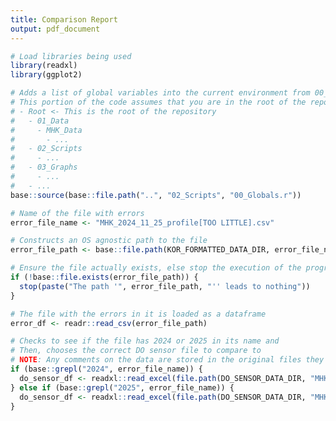 ```yaml
---
title: Comparison Report
output: pdf_document
---
```

<!-- 
    This file is used to make it easier to resolve issues of accidentally collecting too few or too much data with the Sonde
-->

<!-- This chunk handles a bunch of pre-processing and won't display anything -->
```r
# Load libraries being used
library(readxl)
library(ggplot2)

# Adds a list of global variables into the current environment from 00_Globals.r
# This portion of the code assumes that you are in the root of the repository
# - Root <- This is the root of the repository
#   - 01_Data
#     - MHK_Data
#       - ...
#   - 02_Scripts
#     - ...
#   - 03_Graphs
#     - ...
#   - ...
base::source(base::file.path("..", "02_Scripts", "00_Globals.r"))

# Name of the file with errors
error_file_name <- "MHK_2024_11_25_profile[TOO LITTLE].csv"

# Constructs an OS agnostic path to the file
error_file_path <- base::file.path(KOR_FORMATTED_DATA_DIR, error_file_name)

# Ensure the file actually exists, else stop the execution of the program
if (!base::file.exists(error_file_path)) {
  stop(paste("The path '", error_file_path, "'' leads to nothing"))
}

# The file with the errors in it is loaded as a dataframe
error_df <- readr::read_csv(error_file_path)

# Checks to see if the file has 2024 or 2025 in its name and
# Then, chooses the correct DO sensor file to compare to
# NOTE: Any comments on the data are stored in the original files they came from (Minnewaska_FieldDataYYYY.xlsx)
if (base::grepl("2024", error_file_name)) {
  do_sensor_df <- readxl::read_excel(file.path(DO_SENSOR_DATA_DIR, "MHK_2024_DOSensor.xlsx"))
} else if (base::grepl("2025", error_file_name)) {
  do_sensor_df <- readxl::read_excel(file.path(DO_SENSOR_DATA_DIR, "MHK_2025_DOSensor.xlsx"))
}
```
